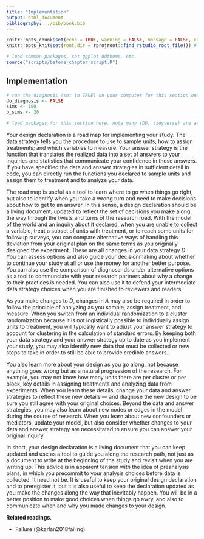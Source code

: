 ```yaml
---
title: "Implementation"
output: html_document
bibliography: ../bib/book.bib 
---
```


<!-- note do_bookdown is set in index.rmd, so we know if you're running just this .Rmd or compiling the book-->
```r
knitr::opts_chunk$set(echo = TRUE, warning = FALSE, message = FALSE, cache = FALSE)
knitr::opts_knit$set(root.dir = rprojroot::find_rstudio_root_file()) # files are all relative to RStudio project home
```

```r
# load common packages, set ggplot ddtheme, etc.
source("scripts/before_chapter_script.R")
```

<!-- start post here, do not edit above -->

## Implementation

<!-- make sure to rename the section title below -->

```r
# run the diagnosis (set to TRUE) on your computer for this section only before pushing to Github. no diagnosis will ever take place on github.
do_diagnosis <- FALSE
sims <- 100
b_sims <- 20
```

```r
# load packages for this section here. note many (DD, tidyverse) are already available, see scripts/package-list.R
```

Your design declaration is a road map for implementing your study. The data strategy tells you the procedure to use to sample units; how to assign treatments; and which variables to measure. Your answer strategy is the function that translates the realized data into a set of answers to your inquiries and statistics that communicate your confidence in those answers. If you have specified the data and answer strategies in sufficient detail in code, you can directly run the functions you declared to sample units and assign them to treatment and to analyze your data.

The road map is useful as a tool to learn where to go when things go right, but also to identify when you take a wrong turn and need to make decisions about how to get to an answer. In this sense, a design declaration should be a living document, updated to reflect the set of decisions you make along the way through the twists and turns of the research road. With the model of the world and an inquiry about it declared, when you are unable to collect a variable, treat a subset of units with treatment, or to reach some units for followup surveys, you can compare alternative ways of handling this deviation from your original plan on the same terms as you originally designed the experiment. These are all changes in your data strategy $D$. You can assess options and also guide your decisionmaking about whether to continue your study at all or use the money for another better purpose. You can also use the comparison of diagnosands under alternative options as a tool to communciate with your research partners about why a change to their practices is needed. You can also use it to defend your intermediate data strategy choices when you are finished to reviewers and readers.

As you make changes to $D$, changes in $A$ may also be required in order to follow the principle of analyzing as you sample, assign treatment, and measure. When you switch from an individual randomization to a cluster randomization because it is not logistically possible to individually assign units to treatment, you will typically want to adjust your answer strategy to account for clustering in the calculation of standard errors. By keeping both your data strategy and your answer strategy up to date as you implement your study, you may also identify new data that must be collected or new steps to take in order to still be able to provide credible answers.  

You also learn more about your design as you go along, not because anything goes wrong but as a natural progression of the research. For example, you may not know how many units there are per cluster or per block, key details in assigning treatments and analyzing data from experiments. When you learn these details, change your data and answer strategies to reflect these new details --- and diagnose the new design to be sure you still agree with your original choices. Beyond the data and answer strategies, you may also learn about new nodes or edges in the model during the course of research. When you learn about new confounders or mediators, update your model, but also consider whether changes to your data and answer strategy are necessitated to ensure you can answer your original inquiry.

In short, your design declaration is a living document that you can keep updated and use as a tool to guide you along the research path, not just as a document to write at the beginning of the study and revisit when you are writing up. This advice is in apparent tension with the idea of preanalysis plans, in which you precommit to your analysis choices before data is collected. It need not be. It is useful to keep your original design declaration and to preregister it, but it is also useful to keep the declaration updated as you make the changes along the way that inevitably happen. You will be in a better position to make good choices when things go awry, and also to communicate when and why you made changes to your design.

<!-- outline: -->
<!-- -- use your MIDA to figure out how to implement -->
<!-- -- redesign as you go when you haven't gotten specific enough -->
<!-- -- consider the whole design -- ex ante declared, then changed -- and what *could have happened*, which may be known to you ex ante (there could or could not be attrition) or unknown (you learn during implementation that there are some kinds of units that won't comply, so you need to think not just about which ones did or did not comply but which ones *could* have). the whole process is a function of your interventions in the world (treatment or measurement), so write down the whole process and potential outcomes to understand what you can and cannot learn. -->
<!-- -- use your MIDA to help you *make* logistical choices, help it prevent you from making bad decisions and use as tool to communicate with partners and implementers about why you do or do not wnat to make different changes (or BETTER evaluate tradeoffs in those decisions) -->

<!-- idea bin: -->
<!-- -- MIDA is a roadmap for how to implement the study -->
<!-- -- when there is a part not specified, redesign to specify and diagnose again -->

<!-- -- lots of choices you make after you start, because it was not clear what decisions would have to be made ex ante: how to make these choices? (redesign and diagnose!).  -->
<!-- -- often randomization procedure will have to take into account specifities of the number of units (odd numbers), blocks with differing numbers of units, cluster of varying sizes, etc. that require revising D -->
<!-- -- unexpected constraints come in that affect D, and may require changes to D but also A. redesign. -->
<!-- -- how to make decisions about unexpected changes when things going wrong? (even if you don't have a PAP). often want to create multiple variants of the design incorporating what went wrong. common example: unexpected noncompliance or unexpectedly high rates of attrition. may want to change analysis plan, and register it, so can use redesign to develop that new plan. but also may discover diagnosands are not good enough, so may want to change data strategy midstream to mitigate these problems. -->
<!-- -- what to do when you run out of money or feasibility of sample size or other aspects of D becomes clear. redesign mountain subject to new cost constraints. -->
<!-- -- make go-no go decisions about whether to continue -->
<!-- -- how to know if your inquiry is no longer answerable -->
<!-- -- updating your PAP -->

<!-- -- assessing what you can learn based on the implementation challenges: these are potential outcomes, i.e. could be affected by treatment, so are often informative about what we can learn about the original research question -->

<!-- -- often need to convince partners to not change plans -- MIDA can be a tool for helping assess tradeoffs in learning and doing -->

<!-- -- Projects that succeed have direct researcher invovlement. Outsourcing too much of the design can lead to big troubles. -->


**Related readings**.

- Failure (@karlan2018failing)





